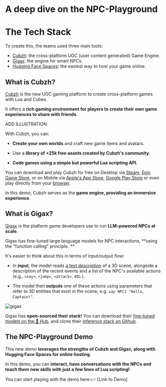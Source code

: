 # A deep dive on the NPC-Playground

# The Tech Stack

To create this, the teams used three main tools:

- [Cubzh](https://cu.bzh/): the cross-platform UGC (user content generated) Game Engine.
- [Gigax](https://github.com/GigaxGames/gigax): the engine for smart NPCs.
- [Hugging Face Spaces](https://huggingface.co/spaces): the easiest way to host your game online.


## What is Cubzh?

[Cubzh](https://cu.bzh/) is the new UGC gaming platform to create cross-platform games with Lua and Cubes.

It offers a **rich gaming environment for players to create their own game experiences to share with friends**.

ADD ILLUSTRATION

With Cubzh, you can:

- **Create your own worlds** and craft new game items and avatars.

- Use a **library of +25k free assets created by Cubzh's community**.

- **Code games using a simple but powerful Lua scripting API**.

You can download and play Cubzh for free on Desktop via [Steam](https://store.steampowered.com/app/1386770/Cubzh_Open_Alpha/), [Epic Game Store](https://store.epicgames.com/en-US/p/cubzh-3cc767), or on Mobile via [Apple's App Store](https://apps.apple.com/th/app/cubzh/id1478257849), [Google Play Store](https://play.google.com/store/apps/details?id=com.voxowl.pcubes.android&hl=en&gl=US&pli=1) or even play directly from your [browser](https://app.cu.bzh/).

In this demo, Cubzh serves as the **game engine, providing an immersive experience**.


## What is Gigax?

[Gigax](https://github.com/GigaxGames/gigax) is the platform game developers use to run **LLM-powered NPCs at scale**.

Gigax has fine-tuned large language models for NPC interactions, **using the "function calling" principle. **

It's easier to think about this in terms of input/output flow:

- In **input**, the model reads [a text description](https://github.com/GigaxGames/gigax/blob/main/gigax/prompt.py) of a 3D scene, alongside a description of the recent events and a list of the NPC's available actions (e.g., `<say>`, `<jump>`, `<attack>`, etc.).

- The model then **outputs** one of these actions using parameters that refer to 3D entities that exist in the scene, e.g. `say NPC1 "Hello, Captain!"`.

<img src="https://huggingface.co/datasets/huggingface/documentation-images/resolve/main/blog/181_npc-gigax-cubzh/gigax.png" alt="gigax" />

Gigax has **open-sourced their stack!** You can download their [fine-tuned models on the 🤗 Hub](https://huggingface.co/Gigax), and clone their [inference stack on Github](https://github.com/GigaxGames/gigax).

## The NPC-Playground Demo

This new demo **leverages the strengths of Cubzh and Gigax, along with Hugging Face Spaces for online hosting**.

In this demo, you can **interact, have conversations with the NPCs and teach them new skills with just a few lines of Lua scripting!**

You can start playing with the demo here 👉 [Link to Demo]

